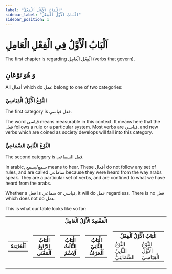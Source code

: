 ```yaml
---
label: "الْبَابُ الْأَوَّلُ اَلْفِعْلُ"
sidebar_label: "الْبَابُ الْأَوَّلُ اَلْفِعْلُ"
sidebar_position: 1
---
```



# اَلْبَابُ الْأَوَّلُ فِي الْفِعْلِ الْعَامِلِ

The first chapter is regarding الْفِعْلِ الْعَامِلِ (verbs that govern). 

## وَ هُوَ نَوْعَانِ

All أفعال which do عمل belong to one of two categories:

### النَّوْعُ الْأَوَّلُ الْقِيَاسِيْ

The first category is فعل قياسي.

The word قياسي means measurable in this context. It means here that the فعل follows a rule or a particular system. Most verbs are قياسي, and new verbs which are coined as society develops will fall into this category. 

### النَّوْعُ الثَّانِيْ السَّمَاعِيُّ

The second category is فعل السماعي.

In arabic, سمع/يسمع means to hear. These أفعال do not follow any set of rules, and are called ساماعي because they were heard from the way arabs speak. They are a particular set of verbs, and are confined to what we have heard from the arabs.

Whether a فعل is سماعي or قياسي, it will do عمل regardless. There is no فعل which does not do عمل.

This is what our table looks like so far:
<table>
  <tr>
    <th colspan="5">الْمَقْصِدُ الْأَوَّلُ اَلْعَامِلُ</th>
  </tr>
  <tr>
    <td>
      <table>
        <tr>
          <th colspan="1">اَلْخَاتِمَةُ</th>
        </tr>
      </table>
    </td>
    <td>
      <table>
        <tr>
          <th colspan="1">الْبَابُ الرَّابِعُ اَلْمَعْنَى</th>
        </tr>
      </table>
    </td>
    <td>
      <table>
        <tr>
          <th colspan="1">الْبَابُ الثَّالَثُ اَلِاسْمُ</th>
        </tr>
      </table>
    </td>
    <td>
      <table>
        <tr>
          <th colspan="1">الْبَابُ الثَّانِيْ اَلْحَرْفُ</th>
        </tr>
      </table>
    </td>
    <td>
      <table>
        <tr>
          <th colspan="2">الْبَابُ الْأَوَّلُ اَلْفِعْلُ</th>
        </tr>
        <tr>
          <td>النَّوْعُ الثَّانِيْ السَّمَاعِيُّ</td>
          <td>النَّوْعُ الْأَوَّلُ الْقِيَاسِيْ</td>
        </tr>
      </table>
    </td>
  </tr>
</table>

